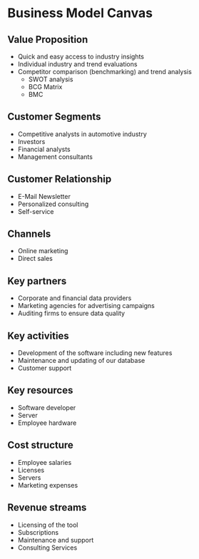 # Business Model Canvas
## Value Proposition
* Quick and easy access to industry insights
* Individual industry and trend evaluations
* Competitor comparison (benchmarking) and trend analysis
    + SWOT analysis
    + BCG Matrix
    + BMC

## Customer Segments
* Competitive analysts in automotive industry
* Investors
* Financial analysts
* Management consultants

## Customer Relationship
* E-Mail Newsletter
* Personalized consulting
* Self-service

## Channels
* Online marketing
* Direct sales

## Key partners
* Corporate and financial data providers
* Marketing agencies for advertising campaigns
* Auditing firms to ensure data quality

## Key activities
* Development of the software including new features
* Maintenance and updating of our database
* Customer support

## Key resources
* Software developer
* Server
* Employee hardware

## Cost structure
* Employee salaries
* Licenses
* Servers
* Marketing expenses

## Revenue streams
* Licensing of the tool
* Subscriptions
* Maintenance and support
* Consulting Services